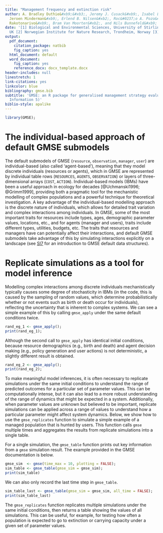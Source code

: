 ```yaml
---
title: "Management frequency and extinction risk"
author: A. Bradley Duthie&#xb9;&#xb3;, Jeremy J. Cusack&#xb9;, Isabel L. Jones&#xb9;,
  Jeroen Minderman&#xb9;, Erlend B. Nilsen&#xb2;, Roc&#0237;o A. Pozo&#xb9;, O. Sarobidy
  Rakotonarivo&#xb9;, Bram Van Moorter&#xb2;, and Nils Bunnefeld&#xb9;
date: '[1] Biological and Environmental Sciences, University of Stirling, Stirling,
  UK [2] Norwegian Institute for Nature Research, Trondheim, Norway [3] alexander.duthie@stir.ac.uk'
output:
  pdf_document:
    citation_package: natbib
    fig_caption: yes
  html_document: default
  word_document:
    fig_caption: yes
    reference_docx: docx_template.docx
header-includes: null
linestretch: 1
link-citations: yes
linkcolor: blue
bibliography: gmse.bib
subtitle: 'GMSE: an R package for generalised management strategy evaluation (Supporting
  Information 5)'
biblio-style: apalike
---
```


```r
library(GMSE);
```

The individual-based approach of default GMSE submodels
================================================================================

The default submodels of GMSE (`resource`, `observation`, `manager`, `user`) are individual-based (also called 'agent-based'), meaning that they model discrete individuals (resources or agents), which in GMSE are represented by individual table rows (`RESOURCES`, `AGENTS`, `OBSERVATION`) or layers of three-dimensional arrays (`COST`, `ACTION`). Individual-based models (IBMs) have been a useful approach in ecology for decades [@Uchmanski1996; @Grimm1999], providing both a pragmatic tool for the mechanistic modelling of complex populations and a powerful technique for theoretical investigation. A key advantage of the individual-based modelling approach is the discrete nature of individuals, which allows for detailed trait variation and complex interactions among individuals. In GMSE, some of the most important traits for resources include types, ages, demographic parameter values, locations, etc., and for agents (manager and users), traits include different types, utilities, budgets, etc. The traits that resources and managers have can potentially affect their interactions, and default GMSE submodels take advantage of this by simulating interactions explicitly on a landscape (see [SI7](SI7.pdf) for an introduction to GMSE default data structures).

Replicate simulations as a tool for model inference
================================================================================

Modelling complex interactions among discrete individuals mechanistically typically causes some degree of stochasticity in IBMs (in the code, this is caused by the sampling of random values, which determine probabilistically whether or not events such as birth or death occur for individuals), reflecting the uncertainty that is inherent to complex systems. We can see a simple example of this by calling `gmse_apply` under the same default conditions twice.

```r
rand_eg_1 <- gmse_apply();
print(rand_eg_1);
```

Although the second call to `gmse_apply` has identical initial conditions, because resource demographics (e.g., birth and death) and agent decision making (e.g., policy generation and user actions) is not deterministic, a slightly different result is obtained.

```r
rand_eg_2 <- gmse_apply();
print(rand_eg_2);
```

To make meaningful model inferences, it is often necessary to replicate simulations under the same initial conditions to understand the range of predicted outcomes for a particular set of parameter values. This can be computationally intense, but it can also lead to a more robust understanding of the range of dynamics that might be expected in a system. Additionally, when parameter values are unknown but believed to be important, replicate simulations can be applied across a range of values to understand how a particular parameter might affect system dynamics. Below, we show how to use the `gmse_replicates` function to simulate a simple example of a managed population that is hunted by users. This function calls `gmse` multiple times and aggregates the results from replicate simulations into a single table.

For a single simulation, the `gmse_table` function prints out key information from a `gmse` simulation result. The example provided in the GMSE documentation is below.

```r
gmse_sim  <- gmse(time_max = 10, plotting = FALSE);
sim_table <- gmse_table(gmse_sim = gmse_sim);
print(sim_table)
```

We can also only record the last time step in `gmse_table`. 

```r
sim_table_last <- gmse_table(gmse_sim = gmse_sim, all_time = FALSE);
print(sim_table_last)
```

The `gmse_replicates` function replicates multiple simulations under the same initial conditions, then returns a table showing the values of all simulations. This can be useful, for example, for testing how often a population is expected to go to extinction or carrying capacity under a given set of parameter values.







